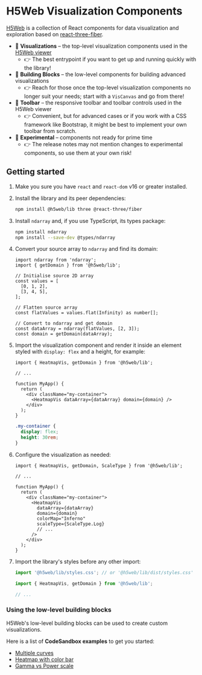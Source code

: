 
<Meta title="Getting started" />

# H5Web Visualization Components

[H5Web](https://github.com/silx-kit/h5web) is a collection of React components for data visualization and exploration based on
[react-three-fiber](https://github.com/react-spring/react-three-fiber).

- 🎨 **Visualizations** – the top-level visualization components used in the [H5Web viewer](https://www.npmjs.com/package/@h5web/app)
  - 👉 The best entrypoint if you want to get up and running quickly with the library!
- 🧱 **Building Blocks** – the low-level components for building advanced visualizations
  - 👉 Reach for those once the top-level visualization components no longer suit your needs; start with a `VisCanvas` and go from there!
- 🧰 **Toolbar** – the responsive toolbar and toolbar controls used in the H5Web viewer
  - 👉 Convenient, but for advanced cases or if you work with a CSS framework like Bootstrap, it might be best to implement your own toolbar from scratch.
- 🧪 **Experimental** – components not ready for prime time
  - 👉 The release notes may not mention changes to experimental components, so use them at your own risk!

## Getting started

1. Make you sure you have `react` and `react-dom` v16 or greater installed.
1. Install the library and its peer dependencies:

   ```bash
   npm install @h5web/lib three @react-three/fiber
   ```

1. Install `ndarray` and, if you use TypeScript, its types package:

   ```bash
   npm install ndarray
   npm install --save-dev @types/ndarray
   ```

1. Convert your source array to `ndarray` and find its domain:

   ```tsx
   import ndarray from 'ndarray';
   import { getDomain } from '@h5web/lib';

   // Initialise source 2D array
   const values = [
     [0, 1, 2],
     [3, 4, 5],
   ];

   // Flatten source array
   const flatValues = values.flat(Infinity) as number[];

   // Convert to ndarray and get domain
   const dataArray = ndarray(flatValues, [2, 3]);
   const domain = getDomain(dataArray);
   ```

1. Import the visualization component and render it inside an element styled with `display: flex` and a height, for example:

   ```tsx
   import { HeatmapVis, getDomain } from '@h5web/lib';

   // ...

   function MyApp() {
     return (
       <div className="my-container">
         <HeatmapVis dataArray={dataArray} domain={domain} />
       </div>
     );
   }
   ```

   ```css
   .my-container {
     display: flex;
     height: 30rem;
   }
   ```

1. Configure the visualization as needed:

   ```tsx
   import { HeatmapVis, getDomain, ScaleType } from '@h5web/lib';

   // ...

   function MyApp() {
     return (
       <div className="my-container">
         <HeatmapVis
           dataArray={dataArray}
           domain={domain}
           colorMap="Inferno"
           scaleType={ScaleType.Log}
           // ...
         />
       </div>
     );
   }
   ```

1. Import the library's styles before any other import:

   ```ts
   import '@h5web/lib/styles.css'; // or '@h5web/lib/dist/styles.css' with older bundlers

   import { HeatmapVis, getDomain } from '@h5web/lib';

   // ...
   ```

### Using the low-level building blocks

H5Web's low-level building blocks can be used to create custom visualizations.

Here is a list of **CodeSandbox examples** to get you started:

- [Multiple curves](https://codesandbox.io/p/sandbox/h5weblib-multiple-curves-46kppn?file=%2Fsrc%2FApp.tsx%3A1%2C1)
- [Heatmap with color bar](https://codesandbox.io/p/sandbox/h5weblib-heatmap-with-tooltip-4nc9hp?file=%2Fsrc%2FApp.tsx%3A1%2C1)
- [Gamma vs Power scale](https://codesandbox.io/p/sandbox/h5weblib-gamma-vs-power-kksyd7?file=%2Fsrc%2FApp.tsx)
